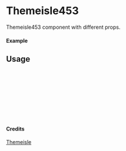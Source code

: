 
<Meta of={Themeisle453} title="Themeisle/Themeisle453" />

# Themeisle453

Themeisle453 component with different props.

#### Example

<Canvas of={Themeisle453.Primary} />

## Usage

```ts
import { Themeisle453 } from "yadl-ui";

const Example = () => {
  return (
      <Themeisle453 />
  );
};

export default Example;
```

#### Credits
[Themeisle](https://themeisle.com/illustrations)
